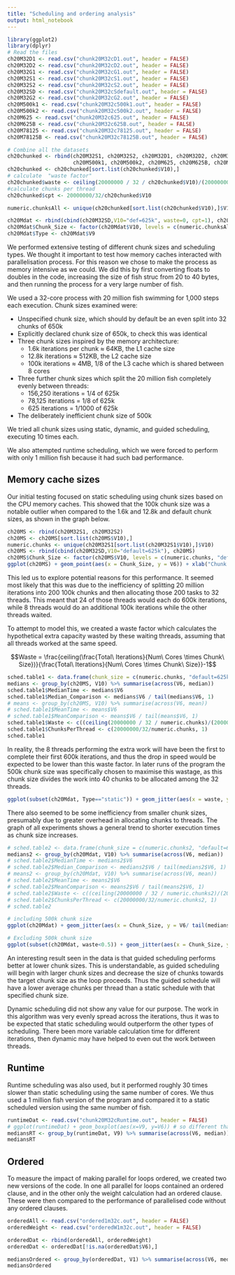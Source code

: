 ---
title: "Scheduling and ordering analysis"
output: html_notebook
---

```{r}
library(ggplot2)
library(dplyr)
# Read the files
ch20M32D1 <- read.csv("chunk20M32cD1.out", header = FALSE)
ch20M32D2 <- read.csv("chunk20M32cD2.out", header = FALSE)
ch20M32G1 <- read.csv("chunk20M32cG1.out", header = FALSE)
ch20M32S1 <- read.csv("chunk20M32cS1.out", header = FALSE)
ch20M32S2 <- read.csv("chunk20M32cS2.out", header = FALSE)
ch20M32SD <- read.csv("chunk20M32cSdefault.out", header = FALSE)
ch20M32G2 <- read.csv("chunk20M32cG2.out", header = FALSE)
ch20M500k1 <- read.csv("chunk20M32c500k1.out", header = FALSE)
ch20M500k2 <- read.csv("chunk20M32c500k2.out", header = FALSE)
ch20M625 <- read.csv("chunk20M32c625.out", header = FALSE)
ch20M625B <- read.csv("chunk20M32c625B.out", header = FALSE)
ch20M78125 <- read.csv("chunk20M32c78125.out", header = FALSE)
ch20M78125B <- read.csv("chunk20M32c78125B.out", header = FALSE)

# Combine all the datasets
ch20chunked <- rbind(ch20M32S1, ch20M32S2, ch20M32D1, ch20M32D2, ch20M32G1, ch20M32G2,
                     ch20M500k1, ch20M500k2, ch20M625, ch20M625B, ch20M78125, ch20M78125B)
ch20chunked <- ch20chunked[sort.list(ch20chunked$V10),]
# calculate  "waste factor"
ch20chunked$waste <- ceiling(20000000 / 32 / ch20chunked$V10)/(20000000 / 32 / ch20chunked$V10) - 1
#calculate chunks per thread
ch20chunked$cpt <- 20000000/32/ch20chunked$V10

numeric.chunksAll <- unique(ch20chunked[sort.list(ch20chunked$V10),]$V10)

ch20Mdat <- rbind(cbind(ch20M32SD,V10="def=625k", waste=0, cpt=1), ch20chunked)
ch20Mdat$Chunk_Size <- factor(ch20Mdat$V10, levels = c(numeric.chunksAll, "def=625k"))
ch20Mdat$Type <- ch20Mdat$V9
```

We performed extensive testing of different chunk sizes and scheduling types. We thought it important to test how memory caches interacted with parallelisation process. For this reason we chose to make the process as memory intensive as we could. We did this by first converting floats to doubles in the code, increasing the size of fish struc from 20 to 40 bytes, and then running the process for a very large number of fish.

We used a 32-core process with 20 million fish swimming for 1,000 steps each execution. Chunk sizes examined were:

- Unspecified chunk size, which should by default be an even split into 32 chunks of 650k
- Explicitly declared chunk size of 650k, to check this was identical
- Three chunk sizes inspired by the memory architecture:
  + 1.6k iterations per chunk $\approx$ 64KB, the L1 cache size
  + 12.8k iterations $\approx$ 512KB, the L2 cache size
  + 100k iterations $\approx$ 4MB, 1/8 of the L3 cache which is shared between 8 cores
- Three further chunk sizes which split the 20 million fish completely evenly between threads:
  + 156,250 iterations = 1/4 of 625k
  + 78,125 iterations = 1/8 of 625k
  + 625 iterations = 1/1000 of 625k
- The deliberately inefficient chunk size of 500k

We tried all chunk sizes using static, dynamic, and guided scheduling, executing 10 times each.

We also attempted runtime scheduling, which we were forced to perform with only 1 million fish because it had such bad performance.

## Memory cache sizes

Our initial testing focused on static scheduling using chunk sizes based on the CPU memory caches. This showed that the 100k chunk size was a notable outlier when compared to the 1.6k and 12.8k and default chunk sizes, as shown in the graph below.

```{r}
ch20MS <- rbind(ch20M32S1, ch20M32S2)
ch20MS <- ch20MS[sort.list(ch20MS$V10),]
numeric.chunks <- unique(ch20M32S1[sort.list(ch20M32S1$V10),]$V10)
ch20MS <- rbind(cbind(ch20M32SD,V10="default=625k"), ch20MS)
ch20MS$Chunk_Size <- factor(ch20MS$V10, levels = c(numeric.chunks, "default=625k"))
ggplot(ch20MS) + geom_point(aes(x = Chunk_Size, y = V6)) + xlab("Chunk size (iterations)") + ylab("Elapsed time (secs)") + ggtitle("Initial static scheduling")
```

This led us to explore potential reasons for this performance. It seemed most likely that this was due to the inefficiency of splitting 20 million iterations into 200 100k chunks and then allocating those 200 tasks to 32 threads. This meant that 24 of those threads would each do 600k iterations, while 8 threads would do an additional 100k iterations while the other threads waited.

To attempt to model this, we created a waste factor which calculates the hypothetical extra capacity wasted by these waiting threads, assuming that all threads worked at the same speed.

$$Waste = \frac{ceiling(\frac{Total\ Iterations}{Num\ Cores \times Chunk\ Size})}{\frac{Total\ Iterations}{Num\ Cores \times Chunk\ Size}}-1$$

```{r}
sched.table1 <- data.frame(chunk_size = c(numeric.chunks, "default=625k"))
medians <- group_by(ch20MS, V10) %>% summarise(across(V6, median))
sched.table1$MedianTime <- medians$V6
sched.table1$Median_Comparison <- medians$V6 / tail(medians$V6, 1)
# means <- group_by(ch20MS, V10) %>% summarise(across(V6, mean))
# sched.table1$MeanTime <- means$V6
# sched.table1$MeanComparison <- means$V6 / tail(means$V6, 1)
sched.table1$Waste <- c((ceiling(20000000 / 32 / numeric.chunks)/(20000000 / 32 / numeric.chunks) - 1),0)
sched.table1$ChunksPerThread <- c(20000000/32/numeric.chunks, 1)
sched.table1
```

In reality, the 8 threads performing the extra work will have been the first to complete their first 600k iterations, and thus the drop in speed would be expected to be lower than this waste factor. In later runs of the program the 500k chunk size was specifically chosen to maximise this wastage, as this chunk size divides the work into 40 chunks to be allocated among the 32 threads.

```{r}
ggplot(subset(ch20Mdat, Type=="static")) + geom_jitter(aes(x = waste, y = V6, color = Chunk_Size), width = 0.005, height=0) + xlab("Waste") + ylab("Elapsed time") + ggtitle("All static scheduling observations")
```

There also seemed to be some inefficiency from smaller chunk sizes, presumably due to greater overhead in allocating chunks to threads. The graph of all experiments shows a general trend to shorter execution times as chunk size increases.

```{r}
# sched.table2 <- data.frame(chunk_size = c(numeric.chunks2, "default=625k"))
medians2 <- group_by(ch20Mdat, V10) %>% summarise(across(V6, median))
# sched.table2$MedianTime <- medians2$V6
# sched.table2$Median_Comparison <- medians2$V6 / tail(medians2$V6, 1)
# means2 <- group_by(ch20Mdat, V10) %>% summarise(across(V6, mean))
# sched.table2$MeanTime <- means2$V6
# sched.table2$MeanComparison <- means2$V6 / tail(means2$V6, 1)
# sched.table2$Waste <- c((ceiling(20000000 / 32 / numeric.chunks2)/(20000000 / 32 / numeric.chunks2) - 1),0)
# sched.table2$ChunksPerThread <- c(20000000/32/numeric.chunks2, 1)
# sched.table2

# including 500k chunk size
ggplot(ch20Mdat) + geom_jitter(aes(x = Chunk_Size, y = V6/ tail(medians2$V6, 1), color = Type), width = 0.1, height =0) + xlab("Chunk size (iterations)") + ylab("Elapsed time / median default")

# Excluding 500k chunk size
ggplot(subset(ch20Mdat, waste<0.5)) + geom_jitter(aes(x = Chunk_Size, y = V6/ tail(medians2$V6, 1), color = Type), width = 0.1, height =0) + xlab("Chunk size (iterations)") + ylab("Elapsed time / median default")
```

An interesting result seen in the data is that guided scheduling performs better at lower chunk sizes. This is understandable, as guided scheduling will begin with larger chunk sizes and decrease the size of chunks towards the target chunk size as the loop proceeds. Thus the guided schedule will have a lower average chunks per thread than a static schedule with that specified chunk size.

Dynamic scheduling did not show any value for our purpose. The work in this algorithm was very evenly spread across the iterations, thus it was to be expected that static scheduling would outperform the other types of scheduling. There been more variable calculation time for different iterations, then dynamic may have helped to even out the work between threads.


## Runtime

Runtime scheduling was also used, but it performed roughly 30 times slower than static scheduling using the same number of cores.  We thus used a 1 million fish version of the program and compared it to a static scheduled version using the same number of fish.

```{r}
runtimeDat <- read.csv("chunk20M32cRuntime.out", header = FALSE)
# ggplot(runtimeDat) + geom_boxplot(aes(x=V9, y=V6)) # so different that a graph is not useful
mediansRT <- group_by(runtimeDat, V9) %>% summarise(across(V6, median))
mediansRT
```


## Ordered

To measure the impact of making parallel for loops ordered, we created two new versions of the code. In one all parallel for loops contained an ordered clause, and in the other only the weight calculation had an ordered clause. These were then compared to the performance of parallelised code without any ordered clauses.

```{r}
orderedAll <- read.csv("ordered1m32c.out", header = FALSE)
orderedWeight <- read.csv("orderedW1m32c.out", header = FALSE)

orderedDat <- rbind(orderedAll, orderedWeight)
orderedDat <- orderedDat[!is.na(orderedDat$V6),]

mediansOrdered <- group_by(orderedDat, V1) %>% summarise(across(V6, median))
mediansOrdered
```




